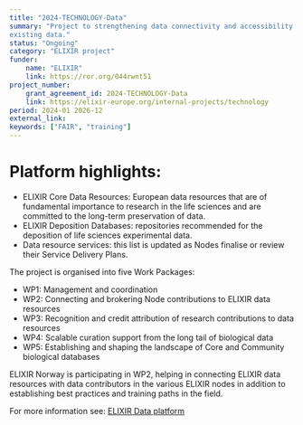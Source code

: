 ```yaml
---
title: "2024-TECHNOLOGY-Data"
summary: "Project to strengthening data connectivity and accessibility through brokering; recognition and credit attribution for contributors; and FAIRification of
existing data."
status: "Ongoing"
category: "ELIXIR project"
funder:
    name: "ELIXIR"
    link: https://ror.org/044rwnt51
project_number:
    grant_agreement_id: 2024-TECHNOLOGY-Data
    link: https://elixir-europe.org/internal-projects/technology
period: 2024-01 2026-12
external_link: 
keywords: ["FAIR", "training"]
---
```


# Platform highlights:
* ELIXIR Core Data Resources: European data resources that are of fundamental importance to research in the life sciences and are committed to the long-term preservation of data.
* ELIXIR Deposition Databases: repositories recommended for the deposition of life sciences experimental data.
* Data resource services: this list is updated as Nodes finalise or review their Service Delivery Plans.

The project is organised into five Work Packages:

* WP1: Management and coordination 
* WP2: Connecting and brokering Node contributions to ELIXIR data resources
* WP3: Recognition and credit attribution of research contributions to data resources
* WP4: Scalable curation support from the long tail of biological data
* WP5: Establishing and shaping the landscape of Core and Community biological databases

ELIXIR Norway is participating in WP2, helping in connecting ELIXIR data resources with data contributors in the various ELIXIR nodes in addition to establishing best practices and training paths in the field.

For more information see: [ELIXIR Data platform](https://elixir-europe.org/platforms/data)
